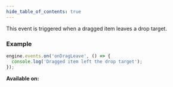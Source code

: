 ```yaml
---
hide_table_of_contents: true
---
```



This event is triggered when a dragged item leaves a drop target.

### Example

```js
engine.events.on('onDragLeave', () => {
  console.log('Dragged item left the drop target');
});
```

**Available on:** <ClientTag />
